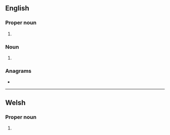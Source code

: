 {{also|Uda|uda|úda|úða}}
==English==

===Proper noun===
{{en-proper noun}}

# {{initialism of|en|{{w|Ulster Defense Association}}}}

===Noun===
{{en-noun|-}}

# {{initialism of|en|urticaria-deafness-amyloidosis syndrome}}

===Anagrams===
* {{anagrams|en|a=adu|ADU|AUD|Adu|Au.D.|DAU|Dua|aud.|dau|du'a'|dua}}

----

==Welsh==

===Proper noun===
{{head|cy|proper noun}}

# {{init of|cy|Unol Daleithiau America||[[United States of America]]}}